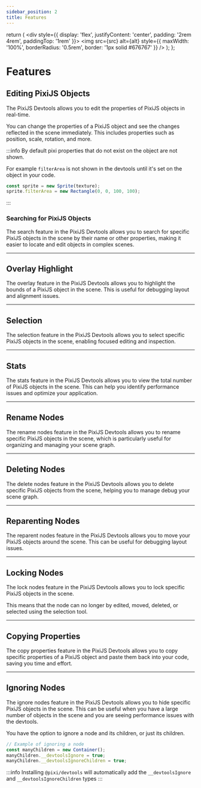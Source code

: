 ```yaml
---
sidebar_position: 2
title: Features
---
```



  return (
    <div style={{ display: 'flex', justifyContent: 'center', padding: '2rem 4rem', paddingTop: '1rem' }}>
      <img src={src} alt={alt} style={{ maxWidth: '100%', borderRadius: '0.5rem', border: '1px solid #676767' }} />
    </div>
  );
};

# Features

## Editing PixiJS Objects

The PixiJS Devtools allows you to edit the properties of PixiJS objects in real-time.

You can change the properties of a PixiJS object and see the changes reflected in the scene immediately.
This includes properties such as position, scale, rotation, and more.

<Gif src="/devtools/gif/devtool-properties.gif" alt="Editing PixiJS objects in the PixiJS Devtools" />

:::info
By default pixi properties that do not exist on the object are not shown.

For example `filterArea` is not shown in the devtools until it's set on the object in your code.

```js
const sprite = new Sprite(texture);
sprite.filterArea = new Rectangle(0, 0, 100, 100);
```

:::

### Searching for PixiJS Objects

The search feature in the PixiJS Devtools allows you to search for specific PixiJS objects in the scene by their name or other properties,
making it easier to locate and edit objects in complex scenes.

<Gif src="/devtools/gif/devtool-search.gif" alt="Searching for PixiJS objects in the PixiJS Devtools" />

---

## Overlay Highlight

The overlay feature in the PixiJS Devtools allows you to highlight the bounds of a PixiJS object in the scene.
This is useful for debugging layout and alignment issues.

<Gif src="/devtools/gif/devtool-highlight.gif" alt="Highlight overlay for the PixiJS Devtools" />

---

## Selection

The selection feature in the PixiJS Devtools allows you to select specific PixiJS objects in the scene, enabling focused editing and inspection.

<Gif src="/devtools/gif/devtool-selection.gif" alt="Selecting nodes in the PixiJS Devtools" />

---

## Stats

The stats feature in the PixiJS Devtools allows you to view the total number of PixiJS objects in the scene.
This can help you identify performance issues and optimize your application.

<Gif src="/devtools/gif/devtool-stats.gif" alt="Viewing stats in the PixiJS Devtools" />

---

## Rename Nodes

The rename nodes feature in the PixiJS Devtools allows you to rename specific PixiJS objects in the scene,
which is particularly useful for organizing and managing your scene graph.

<Gif src="/devtools/gif/devtool-rename.gif" alt="Renaming nodes in the PixiJS Devtools" />

---

## Deleting Nodes

The delete nodes feature in the PixiJS Devtools allows you to delete specific PixiJS objects from the scene, helping you to manage debug your scene graph.

<Gif src="/devtools/gif/devtool-delete.gif" alt="Deleting nodes in the PixiJS Devtools" />

---

## Reparenting Nodes

The reparent nodes feature in the PixiJS Devtools allows you to move your PixiJS objects around the scene.
This can be useful for debugging layout issues.

<Gif src="/devtools/gif/devtool-reparent.gif" alt="Reparenting nodes in the PixiJS Devtools" />

---

## Locking Nodes

The lock nodes feature in the PixiJS Devtools allows you to lock specific PixiJS objects in the scene.

This means that the node can no longer by edited, moved, deleted, or selected using the selection tool.

<Gif src="/devtools/gif/devtool-lock.gif" alt="Locking nodes in the PixiJS Devtools" />

---

## Copying Properties

The copy properties feature in the PixiJS Devtools allows you to copy specific properties of a PixiJS object and paste them back into your code, saving you time and effort.

<Gif src="/devtools/gif/devtool-copy.gif" alt="Copying properties in the PixiJS Devtools" />

---

## Ignoring Nodes

The ignore nodes feature in the PixiJS Devtools allows you to hide specific PixiJS objects in the scene.
This can be useful when you have a large number of objects in the scene and you are seeing performance issues with the devtools.

You have the option to ignore a node and its children, or just its children.

```js
// Example of ignoring a node
const manyChildren = new Container();
manyChildren.__devtoolsIgnore = true;
manyChildren.__devtoolsIgnoreChildren = true;
```

:::info
Installing `@pixi/devtools` will automatically add the `__devtoolsIgnore` and `__devtoolsIgnoreChildren` types
:::
